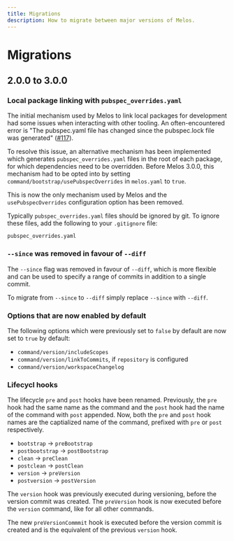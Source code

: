 ```yaml
---
title: Migrations
description: How to migrate between major versions of Melos.
---
```


# Migrations

## 2.0.0 to 3.0.0

### Local package linking with `pubspec_overrides.yaml`

The initial mechanism used by Melos to link local packages for development had
some issues when interacting with other tooling. An often-encountered error is
"The pubspec.yaml file has changed since the pubspec.lock file was generated"
([#117](https://github.com/invertase/melos/issues/117)).

To resolve this issue, an alternative mechanism has been implemented which
generates `pubspec_overrides.yaml` files in the root of each package, for which
dependencies need to be overridden. Before Melos 3.0.0, this mechanism had to be
opted into by setting `command/bootstrap/usePubspecOverrides` in `melos.yaml` to
`true`.

This is now the only mechanism used by Melos and the `usePubspecOverrides`
configuration option has been removed.

Typically `pubspec_overrides.yaml` files should be ignored by git. To ignore
these files, add the following to your `.gitignore` file:

```
pubspec_overrides.yaml
```

### `--since` was removed in favour of `--diff`

The `--since` flag was removed in favour of `--diff`, which is more flexible and
can be used to specify a range of commits in addition to a single commit.

To migrate from `--since` to `--diff` simply replace `--since` with `--diff`.

### Options that are now enabled by default

The following options which were previously set to `false` by default are now
set to `true` by default:

- `command/version/includeScopes`
- `command/version/linkToCommits`, if `repository` is configured
- `command/version/workspaceChangelog`

### Lifecycl hooks

The lifecycle `pre` and `post` hooks have been renamed. Previously, the `pre`
hook had the same name as the command and the `post` hook had the name of the
command with `post` appended. Now, both the `pre` and `post` hook names are the
captialized name of the command, prefixed with `pre` or `post` respectively.

- `bootstrap` -> `preBootstrap`
- `postbootstrap` -> `postBootstrap`
- `clean` -> `preClean`
- `postclean` -> `postClean`
- `version` -> `preVersion`
- `postversion` -> `postVersion`

The `version` hook was previously executed during versioning, before the version
commit was created. The `preVersion` hook is now executed before the `version`
command, like for all other commands.

The new `preVersionCommmit` hook is executed before the version commit is
created and is the equivalent of the previous `version` hook.
